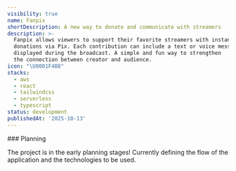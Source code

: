 ```yaml
---
visibility: true
name: Fanpix
shortDescription: A new way to donate and communicate with streamers
description: >-
  Fanpix allows viewers to support their favorite streamers with instant donations via Pix.
  donations via Pix. Each contribution can include a text or voice message
  displayed during the broadcast. A simple and fun way to strengthen
  the connection between creator and audience.
icon: "\U0001F4B8"
stacks:
  - aws
  - react
  - tailwindcss
  - serverless
  - typescript
status: development
publishedAt: '2025-10-13'
---
```



<Section className="space-y-7">
   ### Planning

The project is in the early planning stages! Currently defining the flow of the application and the technologies to be used.

</Section>
